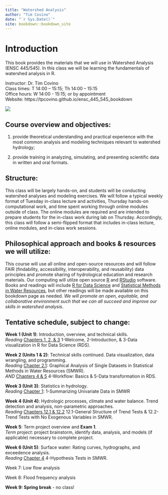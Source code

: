 ```yaml
--- 
title: "Watershed Analysis"
author: "Tim Covino"
date: "`r Sys.Date()`"
site: bookdown::bookdown_site
---
```


# Introduction

This book provides the materials that we will use in Watershed Analysis (ENSC 445/545). In this class we will be learning the fundamentals of watershed analysis in R. 

Instructor: Dr. Tim Covino\
Class times: T 14:00 – 15:15; Th 14:00 – 15:15\
Office hours: W 14:00 - 15:15; or by appointment\
Website: https://tpcovino.github.io/ensc_445_545_bookdown

![](images/big-hole-river-lead.jpeg)

## Course overview and objectives: 
(1) provide theoretical understanding and practical experience with the most common analysis and modeling techniques relevant to watershed hydrology; \

(2) provide training in analyzing, simulating, and presenting scientific data in written and oral formats.

## Structure: 
This class will be largely hands-on, and students will be conducting watershed analyses and modeling exercises. We will follow a typical weekly format of Tuesday in-class lecture and activities, Thursday hands-on computational work, and time spent working through online modules outside of class. The online modules are required and are intended to prepare students for the in-class work during lab on Thursday. Accordingly, this class will follow a semi-flipped format that includes in-class lecture, online modules, and in-class work sessions.

## Philosophical approach and books & resources we will utilize: 
This course will use all online and open-source resources and will follow FAIR (findability, accessibility, interoperability, and reusability) data principles and promote sharing of hydrological education and research materials. Our computing will utilze open source [R](https://cran.rstudio.com/) and [RStudio](https://posit.co/download/rstudio-desktop/) software. Books and readings will include [R for Data Science](https://r4ds.had.co.nz/index.html) and [Statistical Methods in Water Resources](https://pubs.usgs.gov/tm/04/a03/tm4a3.pdf), but other readings will be made available on this bookdown page as needed. *We will promote an open, equitable, and collaborative environment such that we can all succeed and improve our skills in watershed analysis*.  
 
## Tentative schedule, subject to change:

**Week 1 (Unit 1)**: Introduction, overview, and technical skills.\
*Reading* [Chapters 1, 2, & 3](https://r4ds.had.co.nz/introduction.html) 1-Welcome, 2-Introduction, & 3-Data visualization in R for Data Science (RDS).

**Week 2 (Units 1 & 2)**: Technical skills continued. Data visualization, data wrangling, and programming.\
*Reading* [Chapter 2.1](https://pubs.usgs.gov/tm/04/a03/tm4a3.pdf): Graphical Analysis of Single Datasets in Statistical Methods in Water Resources (SMWR).\
*AND* [Chapters 4 & 5](https://r4ds.had.co.nz/workflow-basics.html) 4-Workflow: Basics & 5-Data transformation in RDS. 

**Week 3 (Unit 3)**: Statistics in hydrology.\
*Reading* [Chapter 1](https://pubs.usgs.gov/tm/04/a03/tm4a3.pdf): 1-Summarizing Univariate Data in SMWR 

**Week 4 (Unit 4)**: Hydrologic processes, climate and water balance. Trend detection and analysis, non-parametric approaches.\
*Reading* [Chapters 12.1 & 12.2](https://pubs.usgs.gov/tm/04/a03/tm4a3.pdf) 12.1-General Structure of Trend Tests & 12.2-Trend Tests with No Exogenous Variables in SMWR. 

**Week 5**: Term project overview and **Exam 1**.\
*Term project*: project brainstorm, identify data, analysis, and models (if applicable) necessary to complete project.

**Week 6 (Unit 5)**: Surface water: Rating curves, hydrographs, and exceedence analysis.\
*Reading* [Chapter 4](https://pubs.usgs.gov/tm/04/a03/tm4a3.pdf) 4-Hypothesis Tests in SMWR. 

Week 7: Low flow analysis

Week 8: Flood frequency analysis

**Week 9: Spring break** - no class!

